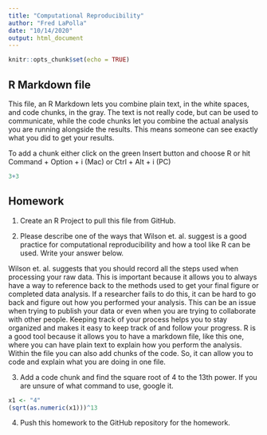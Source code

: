 ```yaml
---
title: "Computational Reproducibility"
author: "Fred LaPolla"
date: "10/14/2020"
output: html_document
---
```


```r
knitr::opts_chunk$set(echo = TRUE)
```

## R Markdown file

This file, an R Markdown lets you combine plain text, in the white spaces, and code chunks, in the gray. The text is not really code, but can be used to communicate, while the code chunks let you combine the actual analysis you are running alongside the results. This means someone can see exactly what you did to get your results.

To add a chunk either click on the green Insert button and choose R or hit Command + Option + i (Mac) or Ctrl + Alt + i (PC)

```r
3+3
```

## Homework

1) Create an R Project to pull this file from GitHub. 

2) Please describe one of the ways that Wilson et. al. suggest is a good practice for computational reproducibility and how a tool like R can be used. Write your answer below.

Wilson et. al. suggests that you should record all the steps used when processing your raw data. This is important because it allows you to always have a way to reference back to the methods used to get your final figure or completed data analysis. If a researcher fails to do this, it can be hard to go back and figure out how you performed your analysis. This can be an issue when trying to publish your data or even when you are trying to collaborate with other people. Keeping track of your process helps you to stay organized and makes it easy to keep track of and follow your progress. R is a good tool because it allows you to have a markdown file, like this one, where you can have plain text to explain how you perform the analysis. Within the file you can also add chunks of the code. So, it can allow you to code and explain what you are doing in one file. 

3) Add a code chunk and find the square root of 4 to the 13th power. If you are unsure of what command to use, google it. 

```r
x1 <- "4"
(sqrt(as.numeric(x1)))^13
```


4) Push this homework to the GitHub repository for the homework. 





